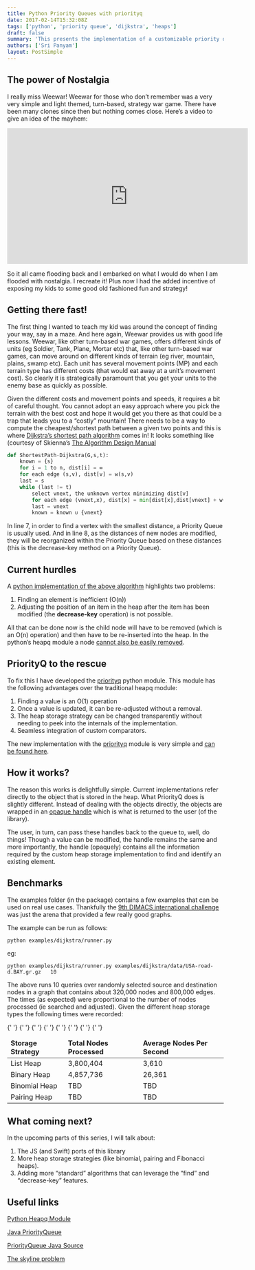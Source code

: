 ```yaml
---
title: Python Priority Queues with priorityq
date: 2017-02-14T15:32:08Z
tags: ['python', 'priority queue', 'dijkstra', 'heaps']
draft: false
summary: 'This presents the implementation of a customizable priority queue data structure where nodes can have their priorities updated in O(log n) time.'
authors: ['Sri Panyam']
layout: PostSimple
---
```


## The power of Nostalgia

I really miss Weewar! Weewar for those who don’t remember was a very very simple and light themed, turn-based, strategy war game. There have been many clones since then but nothing comes close. Here’s a video to give an idea of the mayhem:

<center>
  <iframe
    width="560"
    height="315"
    src="https://www.youtube.com/embed/H-0bLrIpk0k"
    frameborder="0"
    allow="accelerometer; autoplay; encrypted-media; gyroscope; picture-in-picture"
    allowfullscreen
  ></iframe>
</center>

So it all came flooding back and I embarked on what I would do when I am flooded with nostalgia. I recreate it! Plus now I had the added incentive of exposing my kids to some good old fashioned fun and strategy!

## Getting there fast!

The first thing I wanted to teach my kid was around the concept of finding your way, say in a maze. And here again, Weewar provides us with good life lessons. Weewar, like other turn-based war games, offers different kinds of units (eg Soldier, Tank, Plane, Mortar etc) that, like other turn-based war games, can move around on different kinds of terrain (eg river, mountain, plains, swamp etc). Each unit has several movement points (MP) and each terrain type has different costs (that would eat away at a unit’s movement cost). So clearly it is strategically paramount that you get your units to the enemy base as quickly as possible.

Given the different costs and movement points and speeds, it requires a bit of careful thought. You cannot adopt an easy approach where you pick the terrain with the best cost and hope it would get you there as that could be a trap that leads you to a “costly” mountain! There needs to be a way to compute the cheapest/shortest path between a given two points and this is where [Dijkstra’s shortest path algorithm](https://en.wikipedia.org/wiki/Dijkstra's_algorithm) comes in! It looks something like (courtesy of Skienna’s [The Algorithm Design Manual](https://www.amazon.com/gp/product/1848000693/ref=as_li_tl?ie=UTF8&camp=1789&creative=9325&creativeASIN=1848000693&linkCode=as2&tag=panyam-20&linkId=e7877d4ddde9b254283ccb379f3a7723)

```python showLineNumbers
def ShortestPath-Dijkstra(G,s,t):
    known = {s}
    for i = 1 to n, dist[i] = ∞
    for each edge (s,v), dist[v] = w(s,v)
    last = s
    while (last != t)
        select vnext, the unknown vertex minimizing dist[v]
        for each edge (vnext,x), dist[x] = min[dist[x],dist[vnext] + w(vnext,x)]
        last = vnext
        known = known ∪ {vnext}
```

In line 7, in order to find a vertex with the smallest distance, a Priority Queue is usually used. And in line 8, as the distances of new nodes are modified, they will be reorganized within the Priority Queue based on these distances (this is the decrease-key method on a Priority Queue).

## Current hurdles

A [python implementation of the above algorithm](https://gist.github.com/panyam/f6a6612b5ca5f773837891acc0b24410) highlights two problems:

1. Finding an element is inefficient (O(n))
2. Adjusting the position of an item in the heap after the item has been modified (the **decrease-key** operation) is not possible.

All that can be done now is the child node will have to be removed (which is an O(n) operation) and then have to be re-inserted into the heap. In the python’s heapq module a node [cannot also be easily removed](https://docs.python.org/2/library/heapq.html#priority-queue-implementation-notes).

## PriorityQ to the rescue

To fix this I have developed the [priorityq](https://pypi.python.org/pypi/priorityq/) python module. This module has the following advantages over the traditional heapq module:

1. Finding a value is an O(1) operation
2. Once a value is updated, it can be re-adjusted without a removal.
3. The heap storage strategy can be changed transparently without needing to peek into the internals of the implementation.
4. Seamless integration of custom comparators.

The new implementation with the [priorityq](https://github.com/panyam/priorityq) module is very simple and [can be found here](https://github.com/panyam/priorityq/blob/master/priorityq/algorithms/dijkstra.py).

## How it works?

The reason this works is delightfully simple. Current implementations refer directly to the object that is stored in the heap. What PriorityQ does is slightly different. Instead of dealing with the objects directly, the objects are wrapped in an [opaque handle](https://en.wikipedia.org/wiki/Opaque_pointer) which is what is returned to the user (of the library).

The user, in turn, can pass these handles back to the queue to, well, do things! Though a value can be modified, the handle remains the same and more importantly, the handle (opaquely) contains all the information required by the custom heap storage implementation to find and identify an existing element.

## Benchmarks

The examples folder (in the package) contains a few examples that can be used on real use cases. Thankfully the [9th DIMACS international challenge](http://www.dis.uniroma1.it/challenge9/download.shtml) was just the arena that provided a few really good graphs.

The example can be run as follows:

```
python examples/dijkstra/runner.py
```

eg:

```
python examples/dijkstra/runner.py examples/dijkstra/data/USA-road-d.BAY.gr.gz   10
```

The above runs 10 queries over randomly selected source and destination nodes in a graph that contains about 320,000 nodes and 800,000 edges. The times (as expected) were proportional to the number of nodes processed (ie searched and adjusted). Given the different heap storage types the following times were recorded:

<table>
  <thead>
    <td>
      <strong>Storage Strategy</strong>
    </td>
    <td>
      <strong>Total Nodes Processed</strong>
    </td>
    <td>
      <strong>Average Nodes Per Second</strong>
    </td>
  </thead>
  <tr>
    {' '}
    <td>List Heap</td> <td>3,800,404</td> <td>3,610</td>{' '}
  </tr>
  <tr>
    {' '}
    <td>Binary Heap</td> <td>4,857,736</td> <td>26,361</td>{' '}
  </tr>
  <tr>
    {' '}
    <td>Binomial Heap</td> <td>TBD</td> <td>TBD</td>{' '}
  </tr>
  <tr>
    {' '}
    <td>Pairing Heap </td> <td>TBD </td> <td>TBD </td>{' '}
  </tr>
</table>

## What coming next?

In the upcoming parts of this series, I will talk about:

1. The JS (and Swift) ports of this library
2. More heap storage strategies (like binomial, pairing and Fibonacci heaps).
3. Adding more “standard” algorithms that can leverage the “find” and “decrease-key” features.

## Useful links

[Python Heapq Module](https://docs.python.org/2/library/heapq.html)

[Java PriorityQueue](https://docs.oracle.com/javase/7/docs/api/java/util/PriorityQueue.html)

[PriorityQueue Java Source](http://grepcode.com/file_/repository.grepcode.com/java/root/jdk/openjdk/6-b14/java/util/PriorityQueue.java/)

[The skyline problem](https://uva.onlinejudge.org/index.php?option=com_onlinejudge&Itemid=8&category=3&page=show_problem&problem=41)
